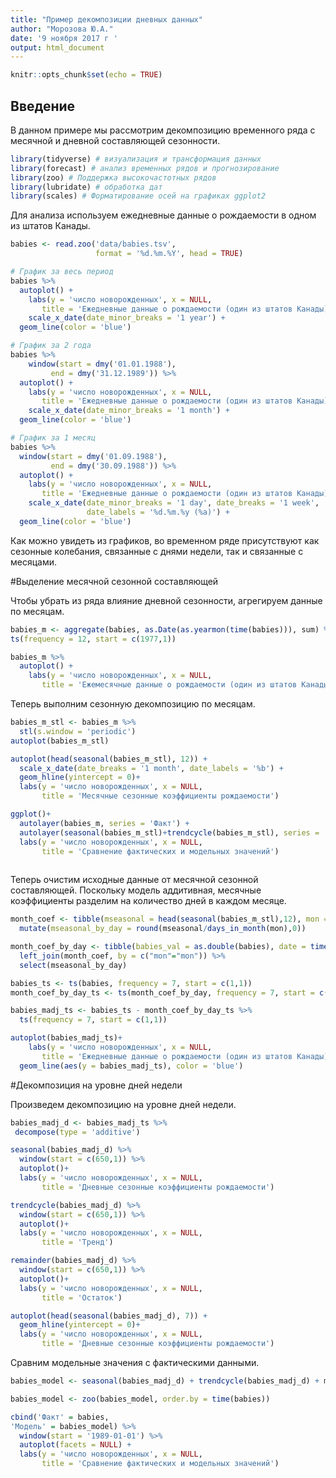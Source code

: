 ```yaml
---
title: "Пример декомпозиции дневных данных"
author: "Морозова Ю.А."
date: '9 ноября 2017 г '
output: html_document
---
```


```r
knitr::opts_chunk$set(echo = TRUE)
```

## Введение

В данном примере мы рассмотрим декомпозицию временного ряда с месячной и дневной составляющей сезонности.

```r
library(tidyverse) # визуализация и трансформация данных
library(forecast) # анализ временных рядов и прогнозирование
library(zoo) # Поддержка высокочастотных рядов
library(lubridate) # обработка дат
library(scales) # Форматирование осей на графиках ggplot2
```

Для анализа используем ежедневные данные о рождаемости в одном из штатов Канады.

```r

babies <- read.zoo('data/babies.tsv', 
                   format = '%d.%m.%Y', head = TRUE)

# График за весь период
babies %>%
  autoplot() +
    labs(y = 'число новорожденных', x = NULL,
       title = 'Ежедневные данные о рождаемости (один из штатов Канады)') +
    scale_x_date(date_minor_breaks = '1 year') +
  geom_line(color = 'blue')

# График за 2 года
babies %>%
    window(start = dmy('01.01.1988'),
         end = dmy('31.12.1989')) %>%
  autoplot() +
    labs(y = 'число новорожденных', x = NULL,
       title = 'Ежедневные данные о рождаемости (один из штатов Канады)') +
    scale_x_date(date_minor_breaks = '1 month') +
  geom_line(color = 'blue')

# График за 1 месяц
babies %>% 
  window(start = dmy('01.09.1988'),
         end = dmy('30.09.1988')) %>%
  autoplot() +
    labs(y = 'число новорожденных', x = NULL,
       title = 'Ежедневные данные о рождаемости (один из штатов Канады)') +
    scale_x_date(date_minor_breaks = '1 day', date_breaks = '1 week',
                 date_labels = '%d.%m.%y (%a)') +
  geom_line(color = 'blue')

```

Как можно увидеть из графиков, во временном ряде присутствуют как сезонные колебания, связанные с днями недели, так и связанные с месяцами.

#Выделение месячной сезонной составляющей

Чтобы убрать из ряда влияние дневной сезонности, агрегируем данные по месяцам.

```r
babies_m <- aggregate(babies, as.Date(as.yearmon(time(babies))), sum) %>%
ts(frequency = 12, start = c(1977,1))

babies_m %>%
  autoplot() +
    labs(y = 'число новорожденных', x = NULL,
       title = 'Ежемесячные данные о рождаемости (один из штатов Канады)')

```

Теперь выполним сезонную декомпозицию по месяцам.

```r
babies_m_stl <- babies_m %>%
  stl(s.window = 'periodic')
autoplot(babies_m_stl)

autoplot(head(seasonal(babies_m_stl), 12)) +
  scale_x_date(date_breaks = '1 month', date_labels = '%b') +
  geom_hline(yintercept = 0)+
  labs(y = 'число новорожденных', x = NULL,
       title = 'Месячные сезонные коэффициенты рождаемости')

ggplot()+
  autolayer(babies_m, series = 'Факт') +
  autolayer(seasonal(babies_m_stl)+trendcycle(babies_m_stl), series = 'Модель') +
  labs(y = 'число новорожденных', x = NULL,
       title = 'Сравнение фактических и модельных значений')
  
```

Теперь очистим исходные данные от месячной сезонной составляющей. Поскольку модель аддитивная, месячные коэффициенты разделим на количество дней в каждом месяце.

```r
month_coef <- tibble(mseasonal = head(seasonal(babies_m_stl),12), mon = as.double(c(1:12))) %>%
  mutate(mseasonal_by_day = round(mseasonal/days_in_month(mon),0))

month_coef_by_day <- tibble(babies_val = as.double(babies), date = time(babies), mon = month(time(babies))) %>%
  left_join(month_coef, by = c("mon"="mon")) %>%
  select(mseasonal_by_day)

babies_ts <- ts(babies, frequency = 7, start = c(1,1))
month_coef_by_day_ts <- ts(month_coef_by_day, frequency = 7, start = c(1,1))

babies_madj_ts <- babies_ts - month_coef_by_day_ts %>%
  ts(frequency = 7, start = c(1,1))

autoplot(babies_madj_ts)+
    labs(y = 'число новорожденных', x = NULL,
       title = 'Ежедневные данные о рождаемости (один из штатов Канады)\nбез учета месячной сезонности') +
  geom_line(aes(y = babies_madj_ts), color = 'blue')

```

#Декомпозиция на уровне дней недели

Произведем декомпозицию на уровне дней недели.

```r
babies_madj_d <- babies_madj_ts %>%
 decompose(type = 'additive')

seasonal(babies_madj_d) %>%
  window(start = c(650,1)) %>%
  autoplot()+
  labs(y = 'число новорожденных', x = NULL,
       title = 'Дневные сезонные коэффициенты рождаемости')

trendcycle(babies_madj_d) %>%
  window(start = c(650,1)) %>%
  autoplot()+
  labs(y = 'число новорожденных', x = NULL,
       title = 'Тренд')

remainder(babies_madj_d) %>%
  window(start = c(650,1)) %>%
  autoplot()+
  labs(y = 'число новорожденных', x = NULL,
       title = 'Остаток')

autoplot(head(seasonal(babies_madj_d), 7)) +
  geom_hline(yintercept = 0)+
  labs(y = 'число новорожденных', x = NULL,
       title = 'Дневные сезонные коэффициенты рождаемости')
```

Сравним модельные значения с фактическими данными.

```r
babies_model <- seasonal(babies_madj_d) + trendcycle(babies_madj_d) + month_coef_by_day_ts 

babies_model <- zoo(babies_model, order.by = time(babies))

cbind('Факт' = babies,
'Модель' = babies_model) %>%
  window(start = '1989-01-01') %>%
  autoplot(facets = NULL) +
  labs(y = 'число новорожденных', x = NULL,
       title = 'Сравнение фактических и модельных значений')
```